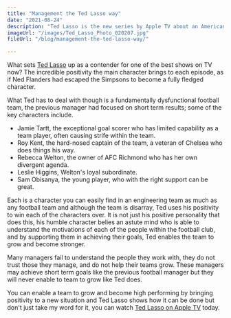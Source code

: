 ```yaml
---
title: "Management the Ted Lasso way"
date: "2021-08-24"
description: "Ted Lasso is the new series by Apple TV about an American football coach who travels to the UK to manage AFC Richmond. It is one of the best shows on TV right now."
imageUrl: "/images/Ted_Lasso_Photo_020207.jpg"
fileUrl: "/blog/management-the-ted-lasso-way/"

---
```


What sets [Ted Lasso](https://tv.apple.com/gb/episode/pilot/umc.cmc.zb0yksqtym68hasbq8mj4jwp) up as a contender for one of the best shows on TV now? The incredible positivity the main character brings to each episode, as if Ned Flanders had escaped the Simpsons to become a fully fledged character.

What Ted has to deal with though is a fundamentally dysfunctional football team, the previous manager had focused on short term results; some of the key characters include.

* Jamie Tartt, the exceptional goal scorer who has limited capability as a team player, often causing strife within the team.
* Roy Kent, the hard-nosed captain of the team, a veteran of Chelsea who does things his way.
* Rebecca Welton, the owner of AFC Richmond who has her own divergent agenda.
* Leslie Higgins, Welton's loyal subordinate.
* Sam Obisanya, the young player, who with the right support can be great.

Each is a character you can easily find in an engineering team as much as any football team and although the team is disarray, Ted uses his positivity to win each of the characters over. It is not just his positive personality that does this, his humble character belies an astute mind who is able to understand the motivations of each of the people within the football club, and by supporting them in achieving their goals, Ted enables the team to grow and become stronger.

Many managers fail to understand the people they work with, they do not trust those they manage, and do not help their teams grow. These managers may achieve short term goals like the previous football manager but they will never enable to team to grow like Ted does.

You can enable a team to grow and become high performing by bringing positivity to a new situation and Ted Lasso shows how it can be done but don't just take my word for it, you can watch [Ted Lasso on Apple TV](https://tv.apple.com/gb/episode/pilot/umc.cmc.zb0yksqtym68hasbq8mj4jwp) today.